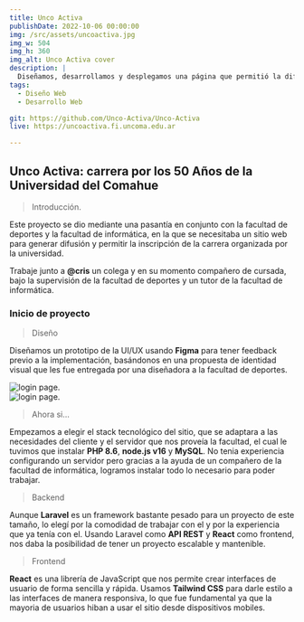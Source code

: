 ```yaml
---
title: Unco Activa
publishDate: 2022-10-06 00:00:00
img: /src/assets/uncoactiva.jpg
img_w: 504
img_h: 360
img_alt: Unco Activa cover
description: |
  Diseñamos, desarrollamos y desplegamos una página que permitió la difusión e inscripción a la carrera en las bardas por los 50 años de la Universidad del comahue.
tags:
  - Diseño Web
  - Desarrollo Web

git: https://github.com/Unco-Activa/Unco-Activa
live: https://uncoactiva.fi.uncoma.edu.ar

---
```



<h2 class="text-2xl md:text-5xl" >Unco Activa: carrera por los 50 Años de la Universidad del Comahue </h2>





> Introducción.

Este proyecto se dio mediante una pasantía en conjunto con la facultad de deportes y la facultad de informática, en la que se necesitaba un sitio web para generar difusión y permitir la inscripción de la carrera organizada por la universidad.

Trabaje junto a **@cris** un colega y en su momento compañero de cursada, bajo la supervisión de la facultad de deportes y un tutor de la facultad de informática.

### Inicio de proyecto



> Diseño

Diseñamos un prototipo de la UI/UX usando **Figma** para tener feedback previo a la implementación, basándonos en una propuesta de identidad visual que les fue entregada por una diseñadora a la facultad de deportes.

<div class="flex justify-center my-10">
<Image class="rounded-3xl" src={uncoactivaPpaginaInscrip} alt="login page." width={375}  />
</div>

<div class="flex  justify-center my-10">
<Image class="rounded-3xl" src={uncoactivaModales} alt="login page." width={375}  />
</div>



>Ahora si...

Empezamos a elegir el stack tecnológico del sitio, que se adaptara a las necesidades del cliente y el servidor que nos proveía la facultad, el cual le tuvimos que instalar **PHP 8.6**, **node.js v16** y **MySQL**. No tenia experiencia configurando un servidor pero gracias a la ayuda de un compañero de la facultad de informática, logramos instalar todo lo necesario para poder trabajar.


> Backend

Aunque **Laravel** es un framework bastante pesado para un proyecto de este tamaño, lo elegí por la comodidad de trabajar con el y por la experiencia que ya tenía con el. Usando Laravel como **API REST** y **React** como frontend, nos daba la posibilidad de tener un proyecto escalable y mantenible.


> Frontend

**React** es una librería de JavaScript que nos permite crear interfaces de usuario de forma sencilla y rápida. Usamos **Tailwind CSS** para darle estilo a las interfaces de manera responsiva, lo que fue fundamental ya que la mayoria de usuarios hiban a usar el sitio desde dispositivos mobiles.








